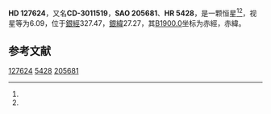 {{Starbox begin
| name = HD 127624
}}
{{Starbox observe
| epoch = [[J2000.0|J2000.0]]
| constell = {{星座名待查}}<ref name=SIMBAD>{{cite web
 | url=http://simbad.u-strasbg.fr/simbad/sim-id?Ident=HR+5428
 | title =Pulsating variable Star
 | publisher=Centre de Données astronomiques de Strasbourg
 | work=SIMBAD
 | accessdate=2012-07-13}}</ref><ref name=DATA>{{cite web
 | url=http://vizier.u-strasbg.fr/viz-bin/VizieR-5?-out.add=.&-source=5050&-corr=PK=HR&-out.max=9999&HR=5428
 | title=VizieR Detailed Page
 | accessdate=2012-07-13
 | archive-date=2016-03-05
 | archive-url=https://web.archive.org/web/20160305042247/http://vizier.u-strasbg.fr/viz-bin/VizieR-5?-out.add=.&-source=5050&-corr=PK=HR&-out.max=9999&HR=5428
 | dead-url=no
 }}</ref>
| 星官 = 
| ra = {{RA|14|33|9.6}}<ref name=SIMBAD /><ref name=DATA />
| dec = {{DEC|-30|42|51}}<ref name=SIMBAD /><ref name=DATA />
| appmag_v = 6.09<ref name=SIMBAD /><ref name=DATA />
}}
{{Starbox character
| class = K0III<ref name=SIMBAD /><ref name=DATA />
| b-v = 1.03<ref name=SIMBAD /><ref name=DATA />
| u-b = 0.84<ref name=SIMBAD /><ref name=DATA />
| r-i = <ref name=SIMBAD /><ref name=DATA />
| variable = 
}}
{{Starbox astrometry
| radial_v = 0.84
| prop_mo_ra = 10
| parallax = 0.006
| p_error =
}}
{{Starbox catalog
| names =CD-3011519，[[SAO星表|SAO]] 205681，[[HD星表|HD]] 127624，[[HR星表|HR]] 5428}}
{{Starbox reference |Simbad=HR+5428}}
{{Starbox end}}

'''HD 127624'''，又名'''CD-3011519'''，'''SAO 205681'''、'''HR 5428'''，是一颗恒星<ref name=SIMBAD /><ref name=DATA />，视星等为6.09，位于[[銀道座標系|銀經]]327.47，[[銀道座標系|銀緯]]27.27，其[[B1900.0|B1900.0]]坐标为赤經{{RA|14|27|13.9}}，赤緯{{DEC|-30|27.27|21}}。

== 参考文献 ==
{{reflist}}

{{star-stub}}

[[Category:HD和HDE天體|127624]]
[[Category:HR天體|5428]]
[[Category:SAO天體|205681]]